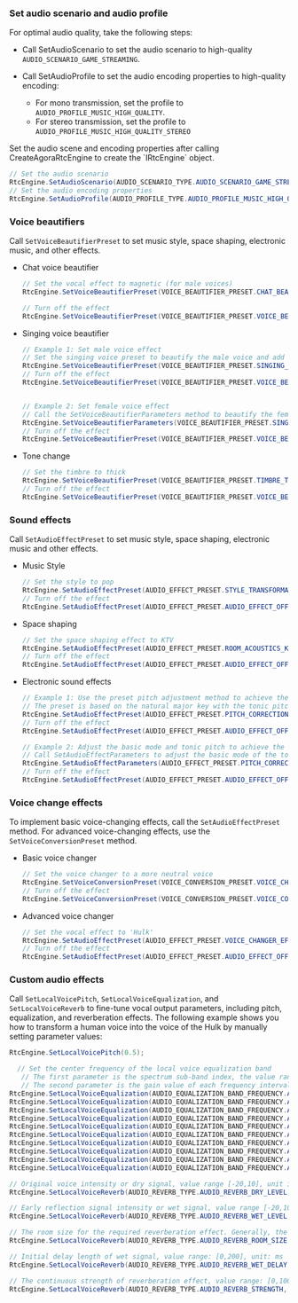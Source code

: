<PlatformWrapper platform="unity">

### Set audio scenario and audio profile

For optimal audio quality, take the following steps:

- Call <Link to="{{Global.API_REF_UNITY_ROOT}}/class_irtcengine.html#api_irtcengine_setaudioscenario">SetAudioScenario</Link> to set the audio scenario to high-quality `AUDIO_SCENARIO_GAME_STREAMING`.
- Call <Link to="{{Global.API_REF_UNITY_ROOT}}/class_irtcengine.html#api_irtcengine_setaudioprofile">SetAudioProfile</Link> to set the audio encoding properties to high-quality encoding:

   - For mono transmission, set the profile to `AUDIO_PROFILE_MUSIC_HIGH_QUALITY`.
   - For stereo transmission, set the profile to `AUDIO_PROFILE_MUSIC_HIGH_QUALITY_STEREO`

<Admonition type="info">
Set the audio scene and encoding properties after calling <Link to="{{Global.API_REF_UNITY_ROOT}}/class_irtcengine.html#api_irtcengine_setaudioscenario">CreateAgoraRtcEngine</Link> to create the `IRtcEngine` object.
</Admonition>

```csharp
// Set the audio scenario
RtcEngine.SetAudioScenario(AUDIO_SCENARIO_TYPE.AUDIO_SCENARIO_GAME_STREAMING);
// Set the audio encoding properties
RtcEngine.SetAudioProfile(AUDIO_PROFILE_TYPE.AUDIO_PROFILE_MUSIC_HIGH_QUALITY);

```
### Voice beautifiers

Call `SetVoiceBeautifierPreset` to set music style, space shaping, electronic music, and other effects.

- Chat voice beautifier

   ```csharp
   // Set the vocal effect to magnetic (for male voices)
   RtcEngine.SetVoiceBeautifierPreset(VOICE_BEAUTIFIER_PRESET.CHAT_BEAUTIFIER_MAGNETIC);

   // Turn off the effect 
   RtcEngine.SetVoiceBeautifierPreset(VOICE_BEAUTIFIER_PRESET.VOICE_BEAUTIFIER_OFF);

   ```

- Singing voice beautifier

   ```csharp
   // Example 1: Set male voice effect
   // Set the singing voice preset to beautify the male voice and add a small room reverberation effect
   RtcEngine.SetVoiceBeautifierPreset(VOICE_BEAUTIFIER_PRESET.SINGING_BEAUTIFIER);
   // Turn off the effect
   RtcEngine.SetVoiceBeautifierPreset(VOICE_BEAUTIFIER_PRESET.VOICE_BEAUTIFIER_OFF);


   // Example 2: Set female voice effect
   // Call the SetVoiceBeautifierParameters method to beautify the female voice and add hall reverberation effect
   RtcEngine.SetVoiceBeautifierParameters(VOICE_BEAUTIFIER_PRESET.SINGING_BEAUTIFIER, 2, 3);
   // Turn off the effect
   RtcEngine.SetVoiceBeautifierPreset(VOICE_BEAUTIFIER_PRESET.VOICE_BEAUTIFIER_OFF);
   ```

* Tone change

   ```csharp
   // Set the timbre to thick
   RtcEngine.SetVoiceBeautifierPreset(VOICE_BEAUTIFIER_PRESET.TIMBRE_TRANSFORMATION_VIGOROUS);
   // Turn off the effect
   RtcEngine.SetVoiceBeautifierPreset(VOICE_BEAUTIFIER_PRESET.VOICE_BEAUTIFIER_OFF);
   ```

### Sound effects

Call `SetAudioEffectPreset` to set music style, space shaping, electronic music and other effects.

* Music Style

   ```csharp
   // Set the style to pop
   RtcEngine.SetAudioEffectPreset(AUDIO_EFFECT_PRESET.STYLE_TRANSFORMATION_POPULAR);
   // Turn off the effect
   RtcEngine.SetAudioEffectPreset(AUDIO_EFFECT_PRESET.AUDIO_EFFECT_OFF);
   ```

* Space shaping

   ```csharp
   // Set the space shaping effect to KTV
   RtcEngine.SetAudioEffectPreset(AUDIO_EFFECT_PRESET.ROOM_ACOUSTICS_KTV);
   // Turn off the effect
   RtcEngine.SetAudioEffectPreset(AUDIO_EFFECT_PRESET.AUDIO_EFFECT_OFF);
   ```

* Electronic sound effects

   ```csharp
   // Example 1: Use the preset pitch adjustment method to achieve the electronic music sound effect
   // The preset is based on the natural major key with the tonic pitch of C, and corrects the actual pitch of the audio
   RtcEngine.SetAudioEffectPreset(AUDIO_EFFECT_PRESET.PITCH_CORRECTION);
   // Turn off the effect
   RtcEngine.SetAudioEffectPreset(AUDIO_EFFECT_PRESET.AUDIO_EFFECT_OFF);

   // Example 2: Adjust the basic mode and tonic pitch to achieve the electronic music sound effect
   // Call SetAudioEffectParameters to adjust the basic mode of the tone to the natural minor key and the tonic pitch to D
   RtcEngine.SetAudioEffectParameters(AUDIO_EFFECT_PRESET.PITCH_CORRECTION, 2, 6);
   // Turn off the effect
   RtcEngine.SetAudioEffectPreset(AUDIO_EFFECT_PRESET.AUDIO_EFFECT_OFF);
   ```

### Voice change effects

To implement basic voice-changing effects, call the `SetAudioEffectPreset` method. For advanced voice-changing effects, use the `SetVoiceConversionPreset` method.

* Basic voice changer

   ```csharp
   // Set the voice changer to a more neutral voice
   RtcEngine.SetVoiceConversionPreset(VOICE_CONVERSION_PRESET.VOICE_CHANGER_NEUTRAL);
   // Turn off the effect
   RtcEngine.SetVoiceConversionPreset(VOICE_CONVERSION_PRESET.VOICE_CONVERSION_OFF);
   ```

* Advanced voice changer

   ```csharp
   // Set the vocal effect to 'Hulk'
   RtcEngine.SetAudioEffectPreset(AUDIO_EFFECT_PRESET.VOICE_CHANGER_EFFECT_HULK);
   // Turn off the effect
   RtcEngine.SetAudioEffectPreset(AUDIO_EFFECT_PRESET.AUDIO_EFFECT_OFF);
   ```

### Custom audio effects

Call `SetLocalVoicePitch`, `SetLocalVoiceEqualization`, and `SetLocalVoiceReverb` to fine-tune vocal output parameters, including pitch, equalization, and reverberation effects. The following example shows you how to transform a human voice into the voice of the Hulk by manually setting parameter values:
   
```csharp
RtcEngine.SetLocalVoicePitch(0.5);

  // Set the center frequency of the local voice equalization band
   // The first parameter is the spectrum sub-band index, the value range is [0,9], representing 10 frequency bands, and the corresponding center frequencies are [31,62,125,250,500,1000,2000,4000,8000,16000] Hz
   // The second parameter is the gain value of each frequency interval, the value range is [-15,15], the unit is dB, the default value is 0
RtcEngine.SetLocalVoiceEqualization(AUDIO_EQUALIZATION_BAND_FREQUENCY.AUDIO_EQUALIZATION_BAND_31, -15);
RtcEngine.SetLocalVoiceEqualization(AUDIO_EQUALIZATION_BAND_FREQUENCY.AUDIO_EQUALIZATION_BAND_62, 3);
RtcEngine.SetLocalVoiceEqualization(AUDIO_EQUALIZATION_BAND_FREQUENCY.AUDIO_EQUALIZATION_BAND_125, -9);
RtcEngine.SetLocalVoiceEqualization(AUDIO_EQUALIZATION_BAND_FREQUENCY.AUDIO_EQUALIZATION_BAND_250, -8);
RtcEngine.SetLocalVoiceEqualization(AUDIO_EQUALIZATION_BAND_FREQUENCY.AUDIO_EQUALIZATION_BAND_500, -6);
RtcEngine.SetLocalVoiceEqualization(AUDIO_EQUALIZATION_BAND_FREQUENCY.AUDIO_EQUALIZATION_BAND_1K, -4);
RtcEngine.SetLocalVoiceEqualization(AUDIO_EQUALIZATION_BAND_FREQUENCY.AUDIO_EQUALIZATION_BAND_2K, -3);
RtcEngine.SetLocalVoiceEqualization(AUDIO_EQUALIZATION_BAND_FREQUENCY.AUDIO_EQUALIZATION_BAND_4K, -2);
RtcEngine.SetLocalVoiceEqualization(AUDIO_EQUALIZATION_BAND_FREQUENCY.AUDIO_EQUALIZATION_BAND_8K, -1);
RtcEngine.SetLocalVoiceEqualization(AUDIO_EQUALIZATION_BAND_FREQUENCY.AUDIO_EQUALIZATION_BAND_16K, 1);

// Original voice intensity or dry signal, value range [-20,10], unit is dB
RtcEngine.SetLocalVoiceReverb(AUDIO_REVERB_TYPE.AUDIO_REVERB_DRY_LEVEL, 10);

// Early reflection signal intensity or wet signal, value range [-20,10], unit is dB
RtcEngine.SetLocalVoiceReverb(AUDIO_REVERB_TYPE.AUDIO_REVERB_WET_LEVEL, 7);

// The room size for the required reverberation effect. Generally, the larger the room, the stronger the reverberation effect. Value range: [0,100]
RtcEngine.SetLocalVoiceReverb(AUDIO_REVERB_TYPE.AUDIO_REVERB_ROOM_SIZE, 6);

// Initial delay length of wet signal, value range: [0,200], unit: ms
RtcEngine.SetLocalVoiceReverb(AUDIO_REVERB_TYPE.AUDIO_REVERB_WET_DELAY, 124);

// The continuous strength of reverberation effect, value range: [0,100], the larger the value, the stronger the reverberation effect
RtcEngine.SetLocalVoiceReverb(AUDIO_REVERB_TYPE.AUDIO_REVERB_STRENGTH, 78);
```

</PlatformWrapper>